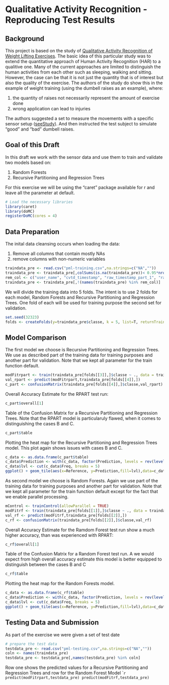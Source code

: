 Qualitative Activity Recognition - Reproducing Test Results
========================================================

Background
----------

This project is based on the study of [Qualitative Activity Recognition of Weight Lifting Exercises](http://groupware.les.inf.puc-rio.br/public/papers/2013.Velloso.QAR-WLE.pdf). The basic idea of this particular study was to extend the quantitative approach of Human Activity Recognition (HAR) to a qualitive one. Many of the current approaches are 
limited to distinguish the human activities from each other such as sleeping, walking and sitting. 
However, the case can be that it is not just the quantity that is of interest but also the quality of the exercise.
The authors of the study do show this in the example of weight training (using the dumbell raises as an example), where:

1. the quantity of raises not necessarily represent the amount of exercise done
2. wrong application can lead to injuries

The authors suggested a set to measure the movements with a specific sensor setup ([seeStudy](http://groupware.les.inf.puc-rio.br/public/papers/2013.Velloso.QAR-WLE.pdf)). And then instructed the test subject to simulate "good" and "bad" dumbell raises.

Goal of this Draft
------------------
In this draft we work with the sensor data and use them to train and validate two models based on:

1. Random Forests
2. Recursive Partitioning and Regression Trees

For this exercise we will be using the "caret" package available for r and leave all the parameter at default.


```r
# Load the necessary libraries
library(caret)
library(doMC)
registerDoMC(cores = 4)
```

Data Preparation
----------------

The inital data cleansing occurs when loading the data:

1. Remove all columns that contain mostly NAs
2. remove columns with non-numeric variables 

```r

traindata_pre <- read.csv("pml-training.csv",na.strings=c("NA",""))
traindata_pre <- traindata_pre[,colSums(is.na(traindata_pre))< 0.95*nrow(traindata_pre)]
rem_col <- c("user_name", "cvtd_timestamp", "raw_timestamp_part_1", "raw_timestamp_part_2", "new_window", "X")
traindata_pre <- traindata_pre[,!(names(traindata_pre) %in% rem_col)]
```

We will divide the training data into 5 folds. The intent is to use 2 folds for each model, Random Forests and Recursive Partitioning and Regression Trees. One fold of each will be used for training purpose the second set for validation.


```r
set.seed(32323)
folds <- createFolds(y=traindata_pre$classe, k = 5, list=T, returnTrain=F)
```

Model Comparison
----------------
The first model we choose is Recursive Partitioning and Regression Trees. We use as described part of the training data for training purposes and another part for validation. Note that we kept all parameter for the train function default.
```r
modFitrpart <- train(traindata_pre[folds[[3]],]$classe ~ ., data = traindata_pre[folds[[3]],], method="rpart")
val_rpart <- predict(modFitrpart,traindata_pre[folds[[4]],])
c_part <- confusionMatrix(traindata_pre[folds[[4]],]$classe,val_rpart)
```
Overall Accuracy Estimate for the RPART test run:
```r
c_part$overall[1]
```

Table of the Confusion Matrix for a Recursive Partitioning and Regression Trees. Note that the RPART model is particularuly flawed, when it comes to distinguishing the cases B and C. 
```r

c_part$table
```
Plotting the heat map for the Recursive Partitioning and Regression Trees model. This plot again shows issues with cases B and C. 
```r
c_data <- as.data.frame(c_part$table)
c_data$Prediction <- with(c_data, factor(Prediction, levels = rev(levels(Prediction))))
c_data$lvl <- cut(c_data$Freq, breaks = 5)
ggplot() + geom_tile(aes(x=Reference, y=Prediction,fill=lvl),data=c_data, color="black",size=.1, cellnote = c_data$Freq) + labs(x="Actual",y="Predicted") + scale_fill_brewer(palette = "PRGn")
```
As second model we choose is Random Forests. Again we use part of the training data for training purposes and another part for validation. Note that we kept all parameter for the train function default except for the fact that we enable parallel processing.
```r
mControl <- trainControl(allowParallel = TRUE)
modFitrf <- train(traindata_pre[folds[[1]],]$classe ~ ., data = traindata_pre[folds[[1]],], method="rf",trControl = mControl)
val_rf <- predict(modFitrf,traindata_pre[folds[[2]],])
c_rf <- confusionMatrix(traindata_pre[folds[[2]],]$classe,val_rf)
```
Overall Accuracy Estimate for the Ramdom Forest test run show a much higher accuracy, than was experienced with RPART:
```r
c_rf$overall[1]
```

Table of the Confusion Matrix for a Random Forest test run. A we would expect from high overall accuracy estimate this model is better equipped to distinguish between the cases B and C
```r

c_rf$table
```
Plotting the heat map for the Random Forests model.
```r
c_data <- as.data.frame(c_rf$table)
c_data$Prediction <- with(c_data, factor(Prediction, levels = rev(levels(Prediction))))
c_data$lvl <- cut(c_data$Freq, breaks = 5)
ggplot() + geom_tile(aes(x=Reference, y=Prediction,fill=lvl),data=c_data, color="black",size=.1, cellnote = c_data$Freq) + labs(x="Actual",y="Predicted") + scale_fill_brewer(palette = "PRGn")
```

Testing Data and Submission
---------------------------
As part of the exercise we were given a set of test date
```r
# prepare the test data 
testdata_pre <- read.csv("pml-testing.csv",na.strings=c("NA",""))
coln <- names(traindata_pre)
testdata_pre <- testdata_pre[,names(testdata_pre) %in% coln]
````
Row one shows the predicted values for a Recursive Partitioning and Regression Trees and row for the Random Forest Model
````r
predict(modFitrpart,testdata_pre)
predict(modFitrf,testdata_pre)
```






